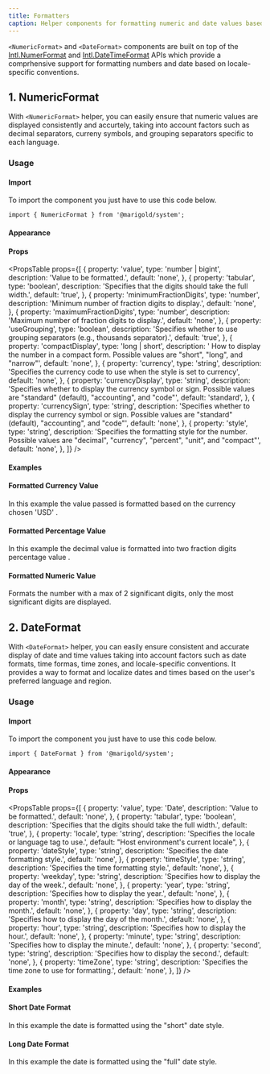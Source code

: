 ```yaml
---
title: Formatters
caption: Helper components for formatting numeric and date values based on the current language and locale-specific conventions .
---
```


`<NumericFormat>` and `<DateFormat>` components are built on top of the [Intl.NumerFormat](https://developer.mozilla.org/en-US/docs/Web/JavaScript/Reference/Global_Objects/Intl/NumberFormat) and [Intl.DateTimeFormat](https://developer.mozilla.org/en-US/docs/Web/JavaScript/Reference/Global_Objects/Intl/DateTimeFormat) APIs which provide a comprhensive support for formatting numbers and date based on locale-specific conventions.

## 1. NumericFormat

With `<NumericFormat>` helper, you can easily ensure that numeric values are displayed consistently and accurtely, taking into account factors such as decimal separators, curreny symbols, and grouping separators specific to each language.

### Usage

#### Import

To import the component you just have to use this code below.

```tsx
import { NumericFormat } from '@marigold/system';
```

#### Appearance

<AppearanceTable component={title} />

#### Props

<PropsTable
  props={[
    {
      property: 'value',
      type: 'number | bigint',
      description: 'Value to be formatted.',
      default: 'none',
    },
    {
      property: 'tabular',
      type: 'boolean',
      description: 'Specifies that the digits should take the full width.',
      default: 'true',
    },
    {
      property: 'minimumFractionDigits',
      type: 'number',
      description: 'Minimum number of fraction digits to display.',
      default: 'none',
    },
    {
      property: 'maximumFractionDigits',
      type: 'number',
      description: 'Maximum number of fraction digits to display.',
      default: 'none',
    },
    {
      property: 'useGrouping',
      type: 'boolean',
      description:
        'Specifies whether to use grouping separators (e.g., thousands separator).',
      default: 'true',
    },
    {
      property: 'compactDisplay',
      type: 'long | short',
      description:
        ' How to display the number in a compact form. Possible values are "short", "long", and "narrow"',
      default: 'none',
    },
    {
      property: 'currency',
      type: 'string',
      description:
        'Specifies the currency code to use when the style is set to currency',
      default: 'none',
    },
    {
      property: 'currencyDisplay',
      type: 'string',
      description:
        'Specifies whether to display the currency symbol or sign. Possible values are "standard" (default), "accounting", and "code"',
      default: 'standard',
    },
    {
      property: 'currencySign',
      type: 'string',
      description:
        'Specifies whether to display the currency symbol or sign. Possible values are "standard" (default), "accounting", and "code"',
      default: 'none',
    },
    {
      property: 'style',
      type: 'string',
      description:
        'Specifies the formatting style for the number. Possible values are "decimal", "currency", "percent", "unit", and "compact"',
      default: 'none',
    },
  ]}
/>

#### Examples

#### Formatted Currency Value

In this example the value passed is formatted based on the currency chosen 'USD' .

<ComponentDemo file="./currency-format.demo.tsx" />

#### Formatted Percentage Value

In this example the decimal value is formatted into two fraction digits percentage value .

<ComponentDemo file="./percent-format.demo.tsx" />

#### Formatted Numeric Value

Formats the number with a max of 2 significant digits, only the most significant digits are displayed.

<ComponentDemo file="./numeric-format.demo.tsx" />

## 2. DateFormat

With `<DateFormat>` helper, you can easily ensure consistent and accurate display of date and time values taking into account factors such as date formats, time formas, time zones, and locale-specific conventions. It provides a way to format and localize dates and times based on the user's preferred language and region.

### Usage

#### Import

To import the component you just have to use this code below.

```tsx
import { DateFormat } from '@marigold/system';
```

#### Appearance

<AppearanceTable component={title} />

#### Props

<PropsTable
  props={[
    {
      property: 'value',
      type: 'Date',
      description: 'Value to be formatted.',
      default: 'none',
    },
    {
      property: 'tabular',
      type: 'boolean',
      description: 'Specifies that the digits should take the full width.',
      default: 'true',
    },
    {
      property: 'locale',
      type: 'string',
      description: 'Specifies the locale or language tag to use.',
      default: "Host environment's current locale",
    },
    {
      property: 'dateStyle',
      type: 'string',
      description: 'Specifies the date formatting style.',
      default: 'none',
    },
    {
      property: 'timeStyle',
      type: 'string',
      description: 'Specifies the time formatting style.',
      default: 'none',
    },
    {
      property: 'weekday',
      type: 'string',
      description: 'Specifies how to display the day of the week.',
      default: 'none',
    },
    {
      property: 'year',
      type: 'string',
      description: 'Specifies how to display the year.',
      default: 'none',
    },
    {
      property: 'month',
      type: 'string',
      description: 'Specifies how to display the month.',
      default: 'none',
    },
    {
      property: 'day',
      type: 'string',
      description: 'Specifies how to display the day of the month.',
      default: 'none',
    },
    {
      property: 'hour',
      type: 'string',
      description: 'Specifies how to display the hour.',
      default: 'none',
    },
    {
      property: 'minute',
      type: 'string',
      description: 'Specifies how to display the minute.',
      default: 'none',
    },
    {
      property: 'second',
      type: 'string',
      description: 'Specifies how to display the second.',
      default: 'none',
    },
    {
      property: 'timeZone',
      type: 'string',
      description: 'Specifies the time zone to use for formatting.',
      default: 'none',
    },
  ]}
/>

#### Examples

#### Short Date Format

In this example the date is formatted using the "short" date style.

<ComponentDemo file="./short-date-format.demo.tsx" />

#### Long Date Format

In this example the date is formatted using the "full" date style.

<ComponentDemo file="./long-date-format.demo.tsx" />
